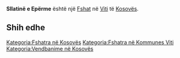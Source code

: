 {{Fshat në Kosovës
 | Emri                = Sllatinë e Epërme
| sqi_D_name = Sllatinë e Epërme
| sqi_D_FULL_NAME_RO = Sllatinë e Epërme
| sqi_D_FULL_NAME_ND_RO = Sllatine e Eperme
| sqi_D_SORT_NAME_RG = SLLATINEEEPERME
| sqi_D_FULL_NAME_RG = Sllatinë e Epërme
| sqi_D_FULL_NAME_ND_RG = Sllatine e Eperme
| sqi_V_name = Sllatinë
| sqi_V_FULL_NAME_RO = Sllatinë
| sqi_V_FULL_NAME_ND_RO = Sllatine
| sqi_V_SORT_NAME_RG = SLLATINE
| sqi_V_FULL_NAME_RG = Sllatinë
| sqi_V_FULL_NAME_ND_RG = Sllatine
| srp_N_name = Gornja Slatina
| srp_N_FULL_NAME_RO = Gornja Slatina
| srp_N_FULL_NAME_ND_RO = Gornja Slatina
| srp_N_SORT_NAME_RG = GORNJASLATINA
| srp_N_FULL_NAME_RG = Gornja Slatina
| srp_N_FULL_NAME_ND_RG = Gornja Slatina
| srp_NS_name = Горња Слатина
| srp_NS_FULL_NAME_RO = Горња Слатина
| srp_NS_FULL_NAME_ND_RO = Горња Слатина
| srp_NS_SORT_NAME_RG = ГОРЊАСЛАТИНА
| srp_NS_FULL_NAME_RG = Горња Слатина
| srp_NS_FULL_NAME_ND_RG = Горња Слатина
| srp_V_name = Slatina
| srp_V_FULL_NAME_RO = Slatina
| srp_V_FULL_NAME_ND_RO = Slatina
| srp_V_SORT_NAME_RG = SLATINA
| srp_V_FULL_NAME_RG = Slatina
| srp_V_FULL_NAME_ND_RG = Slatina
| srp_VS_name = Слатина
| srp_VS_FULL_NAME_RO = Слатина
| srp_VS_FULL_NAME_ND_RO = Слатина
| srp_VS_SORT_NAME_RG = СЛАТИНА
| srp_VS_FULL_NAME_RG = Слатина
| srp_VS_FULL_NAME_ND_RG = Слатина

 | Emri (Rasa dhanore) = 
 | Figura              = 
 | Shteti              = Kosovo
 | Komuna              = Viti
 | Kodi postar         = 
 | Sipërfaqja          = 

 | Popullsia           = 

 | Regj. i popullsisë  = 
 | Dend. e popullsisë  = 
 | Faqja zyrtare       = 
 <!--- Koordinatat ----> 
 | Gjerësia            = 42.360556
 | Gjatësia            = 21.296389
 | Lartësia            = 
}}
'''Sllatinë e Epërme''' është një [[Fshat]] në [[Viti]] të [[Kosovës]].

<!-- == Gjeografia == -->
<!-- == Historia == -->
<!-- == Demografia == -->
== Shih edhe ==
{{Komuna Viti}}
{{Kosovo-Administrata-Cung}}

[[Kategoria:Fshatra në Kosovës]]
[[Kategoria:Fshatra në Kommunes Viti]]
[[Kategoria:Vendbanime në Kosovës]]